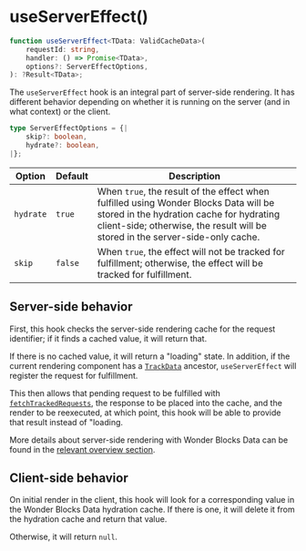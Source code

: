 
<Meta
    title="Packages / Data / Exports / useServerEffect()"
/>

# useServerEffect()

```ts
function useServerEffect<TData: ValidCacheData>(
    requestId: string,
    handler: () => Promise<TData>,
    options?: ServerEffectOptions,
): ?Result<TData>;
```

The `useServerEffect` hook is an integral part of server-side rendering. It has different behavior depending on whether it is running on the server (and in what context) or the client.

```ts
type ServerEffectOptions = {|
    skip?: boolean,
    hydrate?: boolean,
|};
```

| Option    | Default | Description                                                                                                                                                                                                        |
| --------- | ------- | ------------------------------------------------------------------------------------------------------------------------------------------------------------------------------------------------------------------ |
| `hydrate` | `true`  | When `true`, the result of the effect when fulfilled using Wonder Blocks Data will be stored in the hydration cache for hydrating client-side; otherwise, the result will be stored in the server-side-only cache. |
| `skip`    | `false` | When `true`, the effect will not be tracked for fulfillment; otherwise, the effect will be tracked for fulfillment.                                                                                                |

## Server-side behavior

First, this hook checks the server-side rendering cache for the request identifier; if it finds a cached value, it will return that.

If there is no cached value, it will return a "loading" state. In addition, if the current rendering component has a <a href="./?path=/docs/packages-data-exports-trackdata--docs">`TrackData`</a> ancestor, `useServerEffect` will register the request for fulfillment.

This then allows that pending request to be fulfilled with <a href="./?path=/docs/packages-data-exports-fetchtrackddatarequests--docs">`fetchTrackedRequests`</a>, the response to be placed into the cache, and the render to be reexecuted, at which point, this hook will be able to provide that result instead of "loading.

More details about server-side rendering with Wonder Blocks Data can be found in the <a href="./?path=/docs/packages-data-server-side-rendering-and-hydration--docs">relevant overview section</a>.

## Client-side behavior

On initial render in the client, this hook will look for a corresponding value in the Wonder Blocks Data hydration cache. If there is one, it will delete it from the hydration cache and return that value.

Otherwise, it will return `null`.

